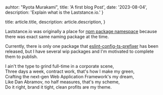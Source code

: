 
  auhtor: "Ryota Murakami",
  title: 'A first blog Post',
  date: '2023-08-04',
  description: 'Explain what is the Laststance.io.'
}

  title: article.title,
  description: article.description,
}


Laststance.io was originally a place for [npm package namespace](https://docs.npmjs.com/about-organization-scopes-and-packages) because there was exact same naming package at the time.

Currently, there is only one package that [eslint-config-ts-prefixer](https://github.com/laststance/eslint-config-ts-prefixer) has been released, but I have several wip packages and I'm motivated to complete them to publish.

I ain't the type to grind full-time in a corporate scene,\
Three days a week, contract work, that's how I make my green,\
Crafting the next-gen Web Application Framework's my dream,\
Like Dan Abramov, no half measures, that's my scheme,\
Do it right, brand it tight, clean profits are my theme.
